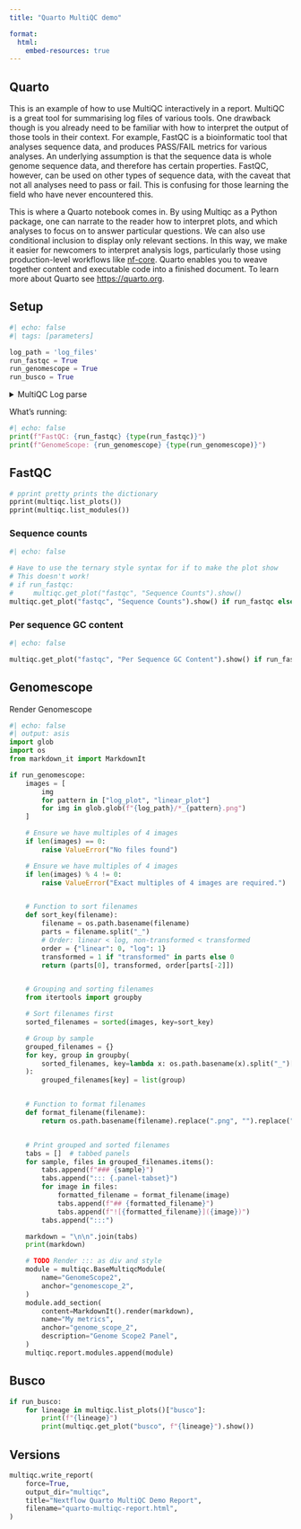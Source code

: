 ```yaml
---
title: "Quarto MultiQC demo"

format:
  html:
    embed-resources: true
---
```


## Quarto

This is an example of how to use MultiQC interactively in a report. MultiQC is a great tool for summarising log files of various tools.
One drawback though is you already need to be familiar with how to interpret the output of those tools in their context. For example,
FastQC is a bioinformatic tool that analyses sequence data, and produces PASS/FAIL metrics for various analyses. An underlying 
assumption is that the sequence data is whole genome sequence data, and therefore has certain properties. FastQC, however, can be used
on other types of sequence data, with the caveat that not all analyses need to pass or fail. This is confusing for those learning the
field who have never encountered this. 

This is where a Quarto notebook comes in. By using Multiqc as a Python package, one can narrate to the reader how to interpret plots, and which
analyses to focus on to answer particular questions. We can also use conditional inclusion to display only relevant sections. In this
way, we make it easier for newcomers to interpret analysis logs, particularly those using production-level workflows like [nf-core](https://nf-co.re/).
Quarto enables you to weave together content and executable code into a finished document. To learn more about Quarto see <https://quarto.org>.

## Setup

```python
#| echo: false
#| tags: [parameters]

log_path = 'log_files'
run_fastqc = True
run_genomescope = True
run_busco = True
```

<details>
<summary>MultiQC Log parse</summary>

```python
#| output: true
import multiqc
from pprint import pprint

import plotly.io as pio
pio.renderers.default = "notebook_connected"

multiqc.reset() # Important for Quarto preview
# Then load a custom config using multiqc.load_config("multiqc_config_illumina.yml")
# The path appears to be relative to the current notebook location.
multiqc.parse_logs(log_path)
```
</details>

What's running:

```python
#| echo: false
print(f"FastQC: {run_fastqc} {type(run_fastqc)}")
print(f"GenomeScope: {run_genomescope} {type(run_genomescope)}")
```

::: {.content-visible when-meta="run_fastqc"  }

## FastQC 

```python
# pprint pretty prints the dictionary
pprint(multiqc.list_plots())
pprint(multiqc.list_modules())
```

### Sequence counts

```python
#| echo: false

# Have to use the ternary style syntax for if to make the plot show
# This doesn't work!
# if run_fastqc:
#     multiqc.get_plot("fastqc", "Sequence Counts").show()
multiqc.get_plot("fastqc", "Sequence Counts").show() if run_fastqc else ""
```

### Per sequence GC content
```python
#| echo: false

multiqc.get_plot("fastqc", "Per Sequence GC Content").show() if run_fastqc else ""
```
:::

::: {.content-visible when-meta="run_genomescope" }

## Genomescope

Render Genomescope
```python
#| echo: false
#| output: asis
import glob
import os
from markdown_it import MarkdownIt

if run_genomescope:
    images = [
        img
        for pattern in ["log_plot", "linear_plot"]
        for img in glob.glob(f"{log_path}/*_{pattern}.png")
    ]

    # Ensure we have multiples of 4 images
    if len(images) == 0:
        raise ValueError("No files found")

    # Ensure we have multiples of 4 images
    if len(images) % 4 != 0:
        raise ValueError("Exact multiples of 4 images are required.")


    # Function to sort filenames
    def sort_key(filename):
        filename = os.path.basename(filename)
        parts = filename.split("_")
        # Order: linear < log, non-transformed < transformed
        order = {"linear": 0, "log": 1}
        transformed = 1 if "transformed" in parts else 0
        return (parts[0], transformed, order[parts[-2]])


    # Grouping and sorting filenames
    from itertools import groupby

    # Sort filenames first
    sorted_filenames = sorted(images, key=sort_key)

    # Group by sample
    grouped_filenames = {}
    for key, group in groupby(
        sorted_filenames, key=lambda x: os.path.basename(x).split("_")[0]
    ):
        grouped_filenames[key] = list(group)


    # Function to format filenames
    def format_filename(filename):
        return os.path.basename(filename).replace(".png", "").replace("_", " ")


    # Print grouped and sorted filenames
    tabs = []  # tabbed panels
    for sample, files in grouped_filenames.items():
        tabs.append(f"### {sample}")
        tabs.append("::: {.panel-tabset}")
        for image in files:
            formatted_filename = format_filename(image)
            tabs.append(f"## {formatted_filename}")
            tabs.append(f"![{formatted_filename}]({image})")
        tabs.append(":::")

    markdown = "\n\n".join(tabs)
    print(markdown)

    # TODO Render ::: as div and style
    module = multiqc.BaseMultiqcModule(
        name="GenomeScope2",
        anchor="genomescope_2",
    )
    module.add_section(
        content=MarkdownIt().render(markdown),
        name="My metrics",
        anchor="genome_scope_2",
        description="Genome Scope2 Panel",
    )
    multiqc.report.modules.append(module)
```

:::

::: {.content-visible when-meta="run_busco" }

## Busco

```python
if run_busco:
    for lineage in multiqc.list_plots()["busco"]:
        print(f"{lineage}")
        print(multiqc.get_plot("busco", f"{lineage}").show())
```

:::

## Versions

```python
multiqc.write_report(
    force=True,
    output_dir="multiqc",
    title="Nextflow Quarto MultiQC Demo Report",
    filename="quarto-multiqc-report.html",
)
```

